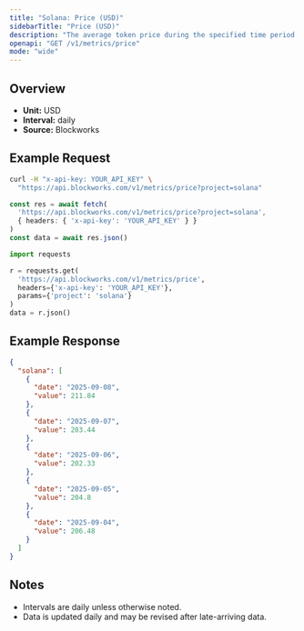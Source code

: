 ```yaml
---
title: "Solana: Price (USD)"
sidebarTitle: "Price (USD)"
description: "The average token price during the specified time period for the native asset of that chain."
openapi: "GET /v1/metrics/price"
mode: "wide"
---
```


## Overview

- **Unit:** USD
- **Interval:** daily
- **Source:** Blockworks

## Example Request

<CodeGroup>

```bash cURL
curl -H "x-api-key: YOUR_API_KEY" \
  "https://api.blockworks.com/v1/metrics/price?project=solana"
```

```typescript TypeScript
const res = await fetch(
  'https://api.blockworks.com/v1/metrics/price?project=solana',
  { headers: { 'x-api-key': 'YOUR_API_KEY' } }
)
const data = await res.json()
```

```python Python
import requests

r = requests.get(
  'https://api.blockworks.com/v1/metrics/price',
  headers={'x-api-key': 'YOUR_API_KEY'},
  params={'project': 'solana'}
)
data = r.json()
```

</CodeGroup>

## Example Response

```json
{
  "solana": [
    {
      "date": "2025-09-08",
      "value": 211.84
    },
    {
      "date": "2025-09-07",
      "value": 203.44
    },
    {
      "date": "2025-09-06",
      "value": 202.33
    },
    {
      "date": "2025-09-05",
      "value": 204.8
    },
    {
      "date": "2025-09-04",
      "value": 206.48
    }
  ]
}
```

## Notes
- Intervals are daily unless otherwise noted.
- Data is updated daily and may be revised after late-arriving data.
